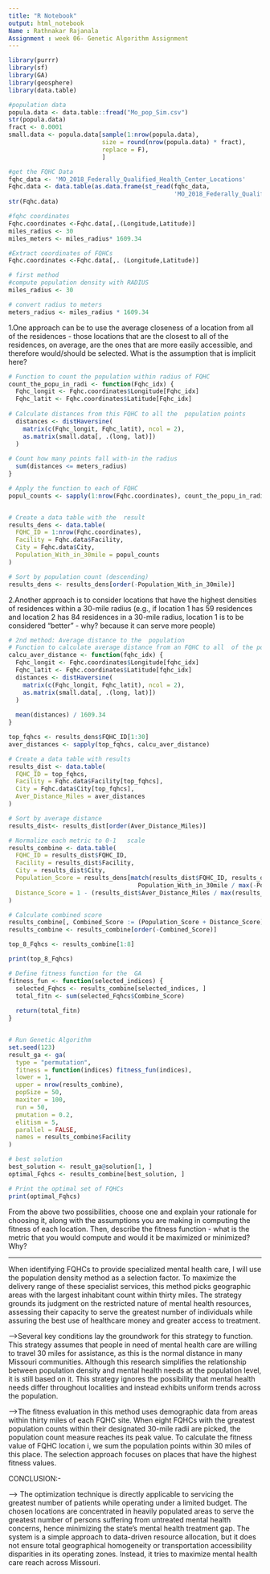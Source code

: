 ---
title: "R Notebook"
output: html_notebook
Name : Rathnakar Rajanala
Assignment : week 06- Genetic Algorithm Assignment
---
 

```{r}
library(purrr)
library(sf)
library(GA)
library(geosphere)
library(data.table)
```


```{r}
#population data
popula.data <- data.table::fread("Mo_pop_Sim.csv")
str(popula.data)
fract <- 0.0001
small.data <- popula.data[sample(1:nrow(popula.data),
                          size = round(nrow(popula.data) * fract),
                          replace = F),
                          ]
```
```{r}
#get the FQHC Data
fqhc_data <- 'MO_2018_Federally_Qualified_Health_Center_Locations'
Fqhc.data <- data.table(as.data.frame(st_read(fqhc_data,
                                              'MO_2018_Federally_Qualified_Health_Center_Locations')))
str(Fqhc.data)
```

```{r}
#fqhc coordinates
Fqhc.coordinates <-Fqhc.data[,.(Longitude,Latitude)]
miles_radius <- 30
miles_meters <- miles_radius* 1609.34
```

```{r}
#Extract coordinates of FQHCs 
Fqhc.coordinates <-Fqhc.data[,. (Longitude,Latitude)]

# first method
#compute population density with RADIUS
miles_radius <- 30

# convert radius to meters 
meters_radius <- miles_radius * 1609.34

```
1.One approach can be to use the average closeness of a location from all of the residences - those locations that are the closest to all of the residences, on average, are the ones that are more easily accessible, and therefore would/should be selected. What is the assumption that is implicit here?
```{r}
# Function to count the population within radius of FQHC
count_the_popu_in_radi <- function(Fqhc_idx) {
  Fqhc_longit <- Fqhc.coordinates$Longitude[Fqhc_idx]
  Fqhc_latit <- Fqhc.coordinates$Latitude[Fqhc_idx]
  
# Calculate distances from this FQHC to all the  population points
  distances <- distHaversine(
    matrix(c(Fqhc_longit, Fqhc_latit), ncol = 2),
    as.matrix(small.data[, .(long, lat)])
  )
  
# Count how many points fall with-in the radius
  sum(distances <= meters_radius)
}

# Apply the function to each of FQHC
popul_counts <- sapply(1:nrow(Fqhc.coordinates), count_the_popu_in_radi)


# Create a data table with the  result
results_dens <- data.table(
  FQHC_ID = 1:nrow(Fqhc.coordinates),
  Facility = Fqhc.data$Facility,
  City = Fqhc.data$City,
  Population_With_in_30mile = popul_counts
)

# Sort by population count (descending)
results_dens <- results_dens[order(-Population_With_in_30mile)]

```

2.Another approach is to consider locations that have the highest densities of residences within a 30-mile radius (e.g., if location 1 has 59 residences and location 2 has 84 residences in a 30-mile radius, location 1 is to be considered "better" - why? because it can serve more people)
```{r}
# 2nd method: Average distance to the  population
# Function to calculate average distance from an FQHC to all  of the population points
calcu_aver_distance <- function(fqhc_idx) {
  Fqhc_longit <- Fqhc.coordinates$Longitude[fqhc_idx]
  Fqhc_latit <- Fqhc.coordinates$Latitude[fqhc_idx]
  distances <- distHaversine(
    matrix(c(Fqhc_longit, Fqhc_latit), ncol = 2),
    as.matrix(small.data[, .(long, lat)])
  )
  
  mean(distances) / 1609.34
}

top_fqhcs <- results_dens$FQHC_ID[1:30]
aver_distances <- sapply(top_fqhcs, calcu_aver_distance)

# Create a data table with results
results_dist <- data.table(
  FQHC_ID = top_fqhcs,
  Facility = Fqhc.data$Facility[top_fqhcs],
  City = Fqhc.data$City[top_fqhcs],
  Aver_Distance_Miles = aver_distances
)

# Sort by average distance
results_dist<- results_dist[order(Aver_Distance_Miles)]

# Normalize each metric to 0-1   scale
results_combine <- data.table(
  FQHC_ID = results_dist$FQHC_ID,
  Facility = results_dist$Facility,
  City = results_dist$City,
  Population_Score = results_dens[match(results_dist$FQHC_ID, results_dens$FQHC_ID), 
                                    Population_With_in_30mile / max(-Population_With_in_30mile)],
  Distance_Score = 1 - (results_dist$Aver_Distance_Miles / max(results_dist$Aver_Distance_Miles))
)

# Calculate combined score
results_combine[, Combined_Score := (Population_Score + Distance_Score) / 2]
results_combine <- results_combine[order(-Combined_Score)]

top_8_Fqhcs <- results_combine[1:8]

print(top_8_Fqhcs)
```

```{r}
# Define fitness function for the  GA
fitness_fun <- function(selected_indices) {
  selected_Fqhcs <- results_combine[selected_indices, ]
  total_fitn <- sum(selected_Fqhcs$Combine_Score)
  
  return(total_fitn)
}


# Run Genetic Algorithm
set.seed(123)
result_ga <- ga(
  type = "permutation",
  fitness = function(indices) fitness_fun(indices),
  lower = 1,
  upper = nrow(results_combine),
  popSize = 50,  
  maxiter = 100,  
  run = 50, 
  pmutation = 0.2, 
  elitism = 5, 
  parallel = FALSE, 
  names = results_combine$Facility
)

# best solution
best_solution <- result_ga@solution[1, ]
optimal_Fqhcs <- results_combine[best_solution, ]

# Print the optimal set of FQHCs
print(optimal_Fqhcs)
```
From the above two possibilities, choose one and explain your rationale for choosing it, along with the assumptions you are making in computing the fitness of each location. Then, describe the fitness function - what is the metric that you would compute and would it be maximized or minimized? Why?


*******
When identifying FQHCs to provide specialized mental health care, I will use the population density method as a selection factor. To maximize the delivery range of these specialist services, this method picks geographic areas with the largest inhabitant count within thirty miles. The strategy grounds its judgment on the restricted nature of mental health resources, assessing their capacity to serve the greatest number of individuals while assuring the best use of healthcare money and greater access to treatment.

--->Several key conditions lay the groundwork for this strategy to function. This strategy assumes that people in need of mental health care are willing to travel 30 miles for assistance, as this is the normal distance in many Missouri communities. Although this research simplifies the relationship between population density and mental health needs at the population level, it is still based on it. This strategy ignores the possibility that mental health needs differ throughout localities and instead exhibits uniform trends across the population.

---->The fitness evaluation in this method uses demographic data from areas within thirty miles of each FQHC site. When eight FQHCs with the greatest population counts within their designated 30-mile radii are picked, the population count measure reaches its peak value. To calculate the fitness value of FQHC location i, we sum the population points within 30 miles of this place. The selection approach focuses on places that have the highest fitness values.

CONCLUSION:-

----> The optimization technique is directly applicable to servicing the greatest number of patients while operating under a limited budget. The chosen locations are concentrated in heavily populated areas to serve the greatest number of persons suffering from untreated mental health concerns, hence minimizing the state's mental health treatment gap. The system is a simple approach to data-driven resource allocation, but it does not ensure total geographical homogeneity or transportation accessibility disparities in its operating zones. Instead, it tries to maximize mental health care reach across Missouri.